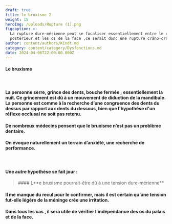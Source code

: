 ```yaml
---
draft: true
title: le bruxisme 2
weight: 15
heroImg: /uploads/Rupture (1).png
figcaption: >-
  La rupture dure-mérienne peut se focaliser essentiellement entre le crâne
  postérieur et les os de la face ,ce serait donc une rupture crâno-cranienne.
author: content/authors/Kindt.md
category: content/category/Dysfonctions.md
date: 2024-04-06T22:00:00.000Z
---
```


<Space height={20} />

#### Le bruxisme

####  

#### La personne serre, grince des dents,&#xA;bouche fermée ; essentiellement la nuit. Ce grincement est dû à un&#xA;mouvement de diduction de la mandibule. La personne est comme à la recherche d’une congruence des dents du dessus par rapport aux dents du dessous, bien que l'hypothèse d'un réflexe occlusal ne soit pas retenu.

#### De nombreux médecins pensent que le&#xA;bruxisme n’est pas un problème dentaire.

#### On évoque naturellement un terrain&#xA;d’anxiété, une recherche de performance.

####  

#### Une autre hypothèse se fait&#xA;jour :

<Space height={22} />

<BlockQuote>
  #### L**e bruxisme pourrait-être dû à une tension dure-mérienne**
</BlockQuote>

<Space height={15} />

#### Il me manque du recul pour le confirmer,  mais il est certain qu’une tension fut-elle légère de la méninge crée une irritation.

#### Dans tous les cas , il sera utile de vérifier l’indépendance des os du palais et de la face.
